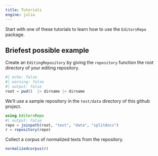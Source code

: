 ```yaml
---
title: Tutorials
engine: julia
---
```


Start with one of these tutorials to learn how to use the `EditorsRepo` package.



## Briefest possible example

Create an `EditingRepository` by giving the `repository` function the root directory of your editing repository.

```julia
#| echo: false
#| warning: false
#| output: false
root = pwd()  |> dirname |> dirname
```


We'll use a sample repository in the `test/data` directory of this github project.

```julia
using EditorsRepo
#| output: false
repo = joinpath(root, "test", "data", "splitdocs")
r = repository(repo)
```


Collect a corpus of normalized texts from the repository.


```julia
normalizedcorpus(r)
```